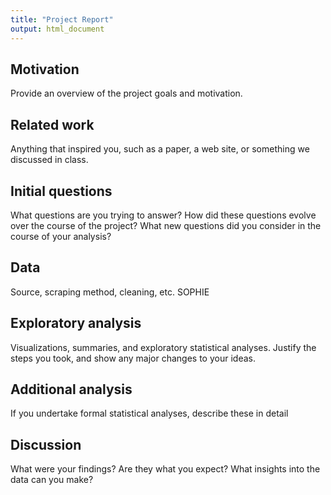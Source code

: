 ```yaml
---
title: "Project Report"
output: html_document
---
```



## Motivation
Provide an overview of the project goals and motivation.


## Related work
Anything that inspired you, such as a paper, a web site, or something we discussed in class.


## Initial questions
What questions are you trying to answer? How did these questions evolve over the course of the project? What new questions did you consider in the course of your analysis?


## Data
Source, scraping method, cleaning, etc.
SOPHIE

## Exploratory analysis
Visualizations, summaries, and exploratory statistical analyses. Justify the steps you took, and show any major changes to your ideas.


## Additional analysis
If you undertake formal statistical analyses, describe these in detail


## Discussion
What were your findings? Are they what you expect? What insights into the data can you make?


